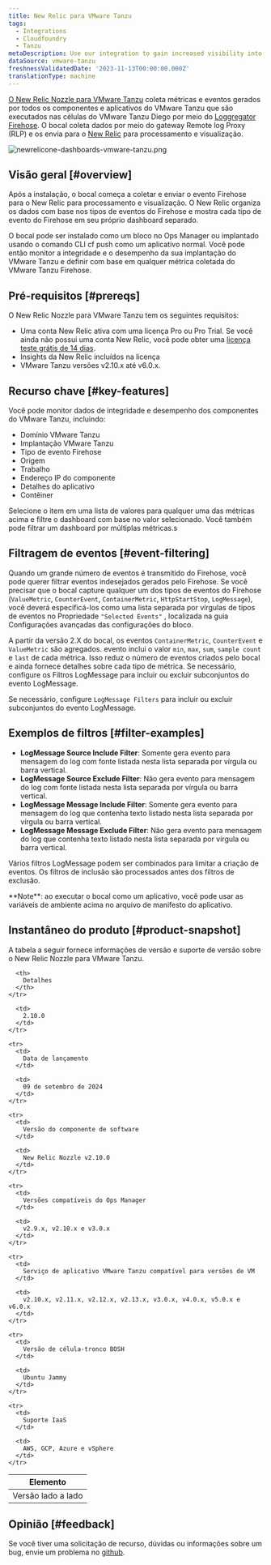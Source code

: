 ```yaml
---
title: New Relic para VMware Tanzu
tags:
  - Integrations
  - Cloudfoundry
  - Tanzu
metaDescription: Use our integration to gain increased visibility into the performance of your VMware Tanzu environment.
dataSource: vmware-tanzu
freshnessValidatedDate: '2023-11-13T00:00:00.000Z'
translationType: machine
---
```


[O New Relic Nozzle para VMware Tanzu](https://network.pivotal.io/products/nr-firehose-nozzle) coleta métricas e eventos gerados por todos os componentes e aplicativos do VMware Tanzu que são executados nas células do VMware Tanzu Diego por meio do [Loggregator Firehose](https://docs.pivotal.io/pivotalcf/loggregator/index.html). O bocal coleta dados por meio do gateway Remote log Proxy (RLP) e os envia para o [New Relic](https://www.newrelic.com) para processamento e visualização.

<img title="newrelicone-dashboards-vmware-tanzu.png" alt="newrelicone-dashboards-vmware-tanzu.png" src="/images/infrastructure_screenshot-crop_vmware-tanzu-dashboard.webp" />

## Visão geral [#overview]

Após a instalação, o bocal começa a coletar e enviar o evento Firehose para o New Relic para processamento e visualização. O New Relic organiza os dados com base nos tipos de eventos do Firehose e mostra cada tipo de evento do Firehose em seu próprio dashboard separado.

O bocal pode ser instalado como um bloco no Ops Manager ou implantado usando o comando CLI cf push como um aplicativo normal. Você pode então monitor a integridade e o desempenho da sua implantação do VMware Tanzu e definir <InlinePopover type="alerts" />com base em qualquer métrica coletada do VMware Tanzu Firehose.

## Pré-requisitos [#prereqs]

O New Relic Nozzle para VMware Tanzu tem os seguintes requisitos:

* Uma conta New Relic ativa com uma licença Pro ou Pro Trial. Se você ainda não possui uma conta New Relic, você pode obter uma [licença teste grátis de 14 dias](http://newrelic.com/signup?funnel=pivotal-cloud-foundry&partner=Pivotal+Cloud+Foundry).
* Insights da New Relic incluídos na licença
* VMware Tanzu versões v2.10.x até v6.0.x.

## Recurso chave [#key-features]

Você pode monitor dados de integridade e desempenho dos componentes do VMware Tanzu, incluindo:

* Domínio VMware Tanzu
* Implantação VMware Tanzu
* Tipo de evento Firehose
* Origem
* Trabalho
* Endereço IP do componente
* Detalhes do aplicativo
* Contêiner

Selecione o item em uma lista de valores para qualquer uma das métricas acima e filtre o dashboard com base no valor selecionado. Você também pode filtrar um dashboard por múltiplas métricas.s

## Filtragem de eventos [#event-filtering]

Quando um grande número de eventos é transmitido do Firehose, você pode querer filtrar eventos indesejados gerados pelo Firehose. Se você precisar que o bocal capture qualquer um dos tipos de eventos do Firehose (`ValueMetric`, `CounterEvent`, `ContainerMetric`, `HttpStartStop`, `LogMessage`), você deverá especificá-los como uma lista separada por vírgulas de tipos de eventos no Propriedade `"Selected Events"` , localizada na guia Configurações avançadas das configurações do bloco.

A partir da versão 2.X do bocal, os eventos `ContainerMetric`, `CounterEvent` e `ValueMetric` são agregados. evento inclui o valor `min`, `max`, `sum`, `sample count` e `last` de cada métrica. Isso reduz o número de eventos criados pelo bocal e ainda fornece detalhes sobre cada tipo de métrica. Se necessário, configure os Filtros LogMessage para incluir ou excluir subconjuntos do evento LogMessage.

Se necessário, configure `LogMessage Filters` para incluir ou excluir subconjuntos do evento LogMessage.

## Exemplos de filtros [#filter-examples]

* <DNT>**LogMessage Source Include Filter**</DNT>: Somente gera evento para mensagem do log com fonte listada nesta lista separada por vírgula ou barra vertical.
* <DNT>**LogMessage Source Exclude Filter**</DNT>: Não gera evento para mensagem do log com fonte listada nesta lista separada por vírgula ou barra vertical.
* <DNT>**LogMessage Message Include Filter**</DNT>: Somente gera evento para mensagem do log que contenha texto listado nesta lista separada por vírgula ou barra vertical.
* <DNT>**LogMessage Message Exclude Filter**</DNT>: Não gera evento para mensagem do log que contenha texto listado nesta lista separada por vírgula ou barra vertical.

Vários filtros LogMessage podem ser combinados para limitar a criação de eventos. Os filtros de inclusão são processados antes dos filtros de exclusão.

<Callout variant="important">
  <DNT>**Note**</DNT>: ao executar o bocal como um aplicativo, você pode usar as variáveis de ambiente acima no arquivo de manifesto do aplicativo.
</Callout>

## Instantâneo do produto [#product-snapshot]

A tabela a seguir fornece informações de versão e suporte de versão sobre o New Relic Nozzle para VMware Tanzu.

<table>
  <thead>
    <tr>
      <th>
        Elemento
      </th>

      <th>
        Detalhes
      </th>
    </tr>
  </thead>

  <tbody>
    <tr>
      <td>
        Versão lado a lado
      </td>

      <td>
        2.10.0
      </td>
    </tr>

    <tr>
      <td>
        Data de lançamento
      </td>

      <td>
        09 de setembro de 2024
      </td>
    </tr>

    <tr>
      <td>
        Versão do componente de software
      </td>

      <td>
        New Relic Nozzle v2.10.0
      </td>
    </tr>

    <tr>
      <td>
        Versões compatíveis do Ops Manager
      </td>

      <td>
        v2.9.x, v2.10.x e v3.0.x
      </td>
    </tr>

    <tr>
      <td>
        Serviço de aplicativo VMware Tanzu compatível para versões de VM
      </td>

      <td>
        v2.10.x, v2.11.x, v2.12.x, v2.13.x, v3.0.x, v4.0.x, v5.0.x e v6.0.x
      </td>
    </tr>

    <tr>
      <td>
        Versão de célula-tronco BOSH
      </td>

      <td>
        Ubuntu Jammy
      </td>
    </tr>

    <tr>
      <td>
        Suporte IaaS
      </td>

      <td>
        AWS, GCP, Azure e vSphere
      </td>
    </tr>
  </tbody>
</table>

## Opinião [#feedback]

Se você tiver uma solicitação de recurso, dúvidas ou informações sobre um bug, envie um problema no [github](https://github.com/newrelic/newrelic-pcf-nozzle-tile/issues).
